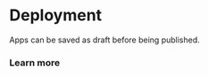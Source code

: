 
# Deployment

Apps can be saved as draft before being published.

### Learn more

<div class="grid grid-cols-2 gap-6 mb-4">

<DocCard
	title="Draft and Deploy"
	description="Learn how to draft and deploy apps."
	href="/docs/core_concepts/draft_and_deploy"
	color="orange"
/>
</div>
